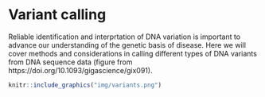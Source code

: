 # Variant calling {#dna-variants}

Reliable identification and interprtation of DNA variation is important to advance our understanding of the genetic basis of disease. Here we will cover methods and considerations in calling different types of DNA variants from DNA sequence data (figure from https://doi.org/10.1093/gigascience/gix091). 

```r
knitr::include_graphics("img/variants.png")
```
